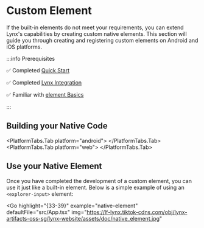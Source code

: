 
# Custom Element

If the built-in elements do not meet your requirements, you can extend Lynx's capabilities by creating custom native elements. This section will guide you through creating and registering custom elements on Android and iOS platforms.

:::info Prerequisites

✅ Completed [Quick Start](/guide/start/quick-start)

✅ Completed [Lynx Integration](/guide/start/integrate-with-existing-apps.html)

✅ Familiar with [element Basics](/guide/ui/elements-components)

:::

## Building your Native Code

<PlatformTabs hashKey="platform">
<PlatformTabs.Tab platform="ios">
<CustomComponentLynxIOS />
</PlatformTabs.Tab>

<PlatformTabs.Tab platform="android">
  <CustomComponentLynxAndroid />
</PlatformTabs.Tab>
<PlatformTabs.Tab platform="web">
  <CustomComponentLynxWeb />
</PlatformTabs.Tab>
</PlatformTabs>

## Use your Native Element

Once you have completed the development of a custom element, you can use it just like a built-in element. Below is a simple example of using an `<explorer-input>` element:

<Go
  highlight="{33-39}"
  example="native-element"
  defaultFile="src/App.tsx"
  img="https://lf-lynx.tiktok-cdns.com/obj/lynx-artifacts-oss-sg/lynx-website/assets/doc/native_element.jpg"
></Go>

